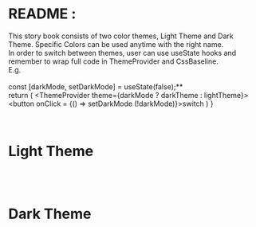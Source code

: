 <!-- Colors.stories.mdx -->

<!-- https://storybook.js.org/docs/ember/writing-docs/doc-block-colorpalette -->


<Meta title="Colors" />

# README :

This story book consists of two color themes, Light Theme and Dark Theme. Specific Colors can be used anytime with the right name.  
In order to switch between themes, user can use useState hooks and remember to wrap full code in ThemeProvider and CssBaseline.  
E.g.<br /><br />
    const [darkMode, setDarkMode] = useState(false);**   
  return (
    <ThemeProvider theme={darkMode ? darkTheme : lightTheme}>
        <CssBaseline />
        <ButtonWithMUI color='primary' text='Color'/>
        <button onClick = {() => setDarkMode (!darkMode)}>switch</button>
    </ThemeProvider>
  )
}

<br/>


##
# Light Theme
<br />
<br />
<ColorPalette>
  <ColorItem 
    title="Primary Color" 
    subtitle="primary[400]" 
    colors={{ 400 : primary[400] }}
  />
    <ColorItem 
    title="Light Shades of Primary" 
    subtitle="primary[50/100/200/300]" 
    colors={{
      50 : primary[50],
      100 : primary[100],
      200: primary[200],
      300: primary[300],
     }}
  />
    <ColorItem 
    title="Dark Shades of Primary" 
    subtitle="primary[500/600/700/800]" 
    colors={{ 
      500 : primary[500],
      600 : primary[600],
      700 : primary[700],
      800 : primary[800],
     }}
  />
    <ColorItem 
    title="Secondary Color" 
    subtitle="secondary[400]" 
    colors={{ 400: secondary[400] }}
  />
    <ColorItem 
    title="Light Shades of Secondary" 
    subtitle="secondary[50/100/200/300]" 
    colors={{ 
      50 : secondary[50],
      100 : secondary[100],
      200 : secondary[200],
      300 : secondary[300],
    }}
  />
  <ColorItem 
    title="Dark Shades of Secondary" 
    subtitle="secondary[500/600/700/800]" 
    colors={{ 
      500 : secondary[500],
      600 : secondary[600],
      700 : secondary[700],
      800 : secondary[800],
    }}
  />
  <ColorItem 
    title="Neutrals" 
    subtitle="neutrals[50/500/1000]" 
    colors={{ 
      50 : neutrals[50],
      500: neutrals[500],
      1000 : neutrals[1000],
    }}
  />
  <ColorItem 
    title="Light Shades of Grey" 
    subtitle="neutrals[100/200/300/400]" 
    colors={{ 
      100 : neutrals[100],
      200 : neutrals[200],
      300 : neutrals[300],
      400 : neutrals[400],
    }}
  />
  <ColorItem 
    title="Dark Shades of Grey" 
    subtitle="neutrals[600/700/800/900]" 
    colors={{ 
      600 : neutrals[600],
      700 : neutrals[700],
      800 : neutrals[800],
      900 : neutrals[900],
    }}
  />
  <ColorItem 
    title="Green" 
    subtitle="green[400]" 
    colors={{ 
      400 : green[400],
    }}
  />
  <ColorItem 
    title="Light Shades of Green" 
    subtitle="green[50/100/200/300]" 
    colors={{ 
      50 : green[50],
      100 : green[100],
      200 : green[200],
      300 : green[300],
    }}
  />
  <ColorItem 
    title="Dark Shades of Green" 
    subtitle="green[500/600/700/800]" 
    colors={{ 
      500 : green[500],
      600 : green[600],
      700 : green[700],
      800 : green[800], 
    }}
  />
  <ColorItem 
    title="Red" 
    subtitle="red[400]" 
    colors={{ 
      400 : red[400],
    }}
  />
  <ColorItem 
    title="Light Shades of Red" 
    subtitle="red[50/100/200/300]" 
    colors={{ 
      50 : red[50],
      100 : red[100],
      200 : red[200],
      300 : red[300],
    }}
  />
  <ColorItem 
    title="Dark Shades of Red" 
    subtitle="red[500/600/700/800]" 
    colors={{ 
      500 : red[500],
      600 : red[600],
      700 : red[700],
      800 : red[800],
    }}
  />
  <ColorItem 
    title="Yellow" 
    subtitle="yellow[400]" 
    colors={{ 
     400 : yellow[400],
    }}
  />
  <ColorItem 
    title="Light Shades of Yellow" 
    subtitle="yellow[50/100/200/300]" 
    colors={{ 
      50 : yellow[50],
      100 : yellow[100],
      200 : yellow[200],
      300 : yellow[300], 
    }}
  />
  <ColorItem 
    title="Dark Shades of Yellow" 
    subtitle="yellow[500/600/700/800]" 
    colors={{ 
      500 : yellow[500],
      600 : yellow[600],
      700 : yellow[700],
      800 : yellow[800],
    }}
  />
  <ColorItem 
    title="Orange" 
    subtitle="orange[400]" 
    colors={{ 
      400 : orange[400],
    }}
  />
  <ColorItem 
    title="Light Shades of Orange" 
    subtitle="orange[50/100/200/300]" 
    colors={{ 
      50 : orange[50],
      100 : orange[100],
      200 : orange[200],
      300 : orange[300],
    }}
  />
  <ColorItem 
    title="Dark Shades of Orange" 
    subtitle="orange[500/600/700/800]" 
    colors={{ 
      500 : orange[500],
      600 : orange[600],
      700 : orange[700],
      800 : orange[800],
    }}
  />
  <ColorItem 
    title="Purple" 
    subtitle="purple[400]" 
    colors={{ 
      400 : purple[400],
    }}
  />
  <ColorItem 
    title="Light Shades of Purple" 
    subtitle="purple[50/100/200/300]" 
    colors={{ 
      50 : purple[50],
      100 : purple[100],
      200 : purple[200],
      300 : purple[300],
    }}
  />
  <ColorItem 
    title="Dark Shades of Purple" 
    subtitle="purple[500/600/700/800]" 
    colors={{ 
      500 : purple[500],
      600 : purple[600],
      700 : purple[700],
      800 : purple[800],
    }}
  />
</ColorPalette>

##
# Dark Theme
<br />
<br />
<ColorPalette>
  <ColorItem 
    title="Primary" 
    subtitle="nPrimary[400]" 
    colors={{ 400  : nPrimary[400] }}
  />
  <ColorItem 
    title="Light Shades of Primary" 
    subtitle="nPrimary[50/100/200/300]" 
    colors={{ 
      50 : nPrimary[50],
      100 : nPrimary[100],
      200 : nPrimary[200],
      300 : nPrimary[300],
    }}
  />
  <ColorItem 
    title="Dark Shades of Primary" 
    subtitle="nPrimary[500/600/700/800]" 
    colors={{ 
      500 : nPrimary[500],
      600 : nPrimary[600],
      700 : nPrimary[700],
      800 : nPrimary[800],
    }}
  />
  <ColorItem 
    title="Secondary" 
    subtitle="nSecondary[400]" 
    colors={{ 400 : nSecondary[400] }}
  />
  <ColorItem 
    title="Light Shades of Secondary" 
    subtitle="nSecondary[50/100/200/300]" 
    colors={{ 
      50 : nSecondary[50],
      100 : nSecondary[100],
      200 : nSecondary[200],
      300 : nSecondary[300],
    }}
  />
  <ColorItem 
    title="Dark Shades of Secondary" 
    subtitle="nSecondary[500/600/700/800]" 
    colors={{ 
      500 : nSecondary[500],
      600 : nSecondary[600],
      700 : nSecondary[700],
      800 : nSecondary[800],
    }}
  />
  <ColorItem 
    title="Neutrals" 
    subtitle="nNeutrals[400/900]" 
    colors={{ 
      400 : nNeutrals[400],
      900 : nNeutrals[900],
    }}
  />
  <ColorItem 
    title="Light Shades of Neutrals" 
    subtitle="nNeutrals[50/100/200/300]" 
    colors={{ 
      50 : nNeutrals[50],
      100 : nNeutrals[100],
      200 : nNeutrals[200],
      300 : nNeutrals[300],
    }}
  />
  <ColorItem 
    title="Dark Shades of Neutrals" 
    subtitle="nNeutrals[500/600/700/800]" 
    colors={{ 
      500 : nNeutrals[500],
      600 : nNeutrals[600],
      700 : nNeutrals[700],
      800 : nNeutrals[800],
    }}
  />
  <ColorItem 
    title="Green" 
    subtitle="nGreen[400]" 
    colors={{ 
      400 : nGreen[400],
    }}
  />
  <ColorItem 
    title="Light Shades of Green" 
    subtitle="nGreen[50/100/200/300]" 
    colors={{ 
      50 : nGreen[50],
      100 : nGreen[100],
      200 : nGreen[200],
      300 : nGreen[300],
    }}
  />
  <ColorItem 
    title="Dark Shades of Green" 
    subtitle="nGreeen[500/600/700/800]" 
    colors={{ 
      500 : nGreen[500],
      600 : nGreen[600],
      700 : nGreen[700],
      800 : nGreen[800],
    }}
  />
  <ColorItem 
    title="Red" 
    subtitle="nRed[400]" 
    colors={{ 
      400 : nRed[400],
    }}
  />
  <ColorItem 
    title="Light Shades of Red" 
    subtitle="nRed[50/100/200/300]" 
    colors={{ 
      50 : nRed[50],
      100 : nRed[100],
      200 : nRed[200],
      300 : nRed[300],
    }}
  />
  <ColorItem 
    title="Dark Shades of Red" 
    subtitle="nRed[500/600/700/800]" 
    colors={{ 
      500 : nRed[500],
      600 : nRed[600],
      700 : nRed[700],
      800 : nRed[800],
    }}
  />
  <ColorItem 
    title="Yellow" 
    subtitle="nYellow[400]" 
    colors={{ 
      400 : nYellow[400],
    }}
  />
  <ColorItem 
    title="Light Shades of Yellow" 
    subtitle="nYellow[50/100/200/300]" 
    colors={{ 
      50 : nYellow[50],
      100 : nYellow[100],
      200 : nYellow[200],
      300 : nYellow[300],
    }}
  />
  <ColorItem 
    title="Dark Shades of Yellow" 
    subtitle="nYellow[500/600/700/800]" 
    colors={{ 
      500 : nYellow[500],
      600 : nYellow[600],
      700 : nYellow[700],
      800 : nYellow[800],
    }}
  />
  <ColorItem 
    title="Orange" 
    subtitle="nOrange[400]" 
    colors={{ 
      400 : nOrange[400],
    }}
  />
  <ColorItem 
    title="Light Shades of Orange" 
    subtitle="nOrange[50/100/200/300]" 
    colors={{ 
      50 : nOrange[50],
      100 : nOrange[100],
      200 : nOrange[200],
      300 : nOrange[300],
    }}
  />
  <ColorItem 
    title="Dark Shades of Orange" 
    subtitle="nOrange[500/600/700/800]" 
    colors={{ 
      500 : nOrange[500],
      600 : nOrange[600],
      700 : nOrange[700],
      800 : nOrange[800],
    }}
  />
  <ColorItem 
    title="Purple" 
    subtitle="nPurple[400]" 
    colors={{ 
      400 : nPurple[400],
    }}
  />
  <ColorItem 
    title="Light Shades of Purple" 
    subtitle="nPurple[50/100/200/300]" 
    colors={{ 
      50 : nPurple[50],
      100 : nPurple[100],
      200 : nPurple[200],
      300 : nPurple[300],
    }}
  />
  <ColorItem 
    title="Dark Shades of Purple" 
    subtitle="nPurplee[500/600/700/800]" 
    colors={{ 
      500 : nPurple[500],
      600 : nPurple[600],
      700 : nPurple[700],
      800 : nPurple[800],
    }}
  />
</ColorPalette>